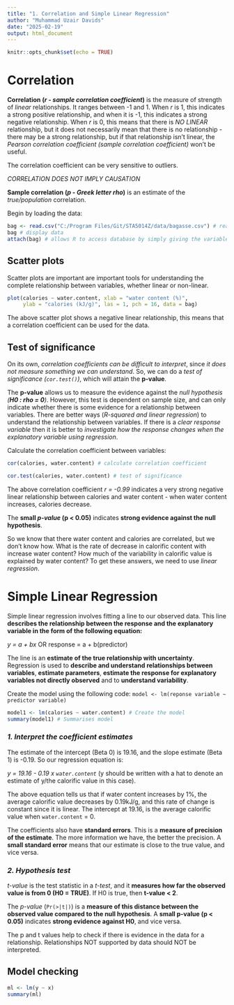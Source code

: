 ```yaml
---
title: "1. Correlation and Simple Linear Regression"
author: "Muhammad Uzair Davids"
date: "2025-02-19"
output: html_document
---
```


```r
knitr::opts_chunk$set(echo = TRUE)
```

# Correlation

**Correlation (*r - sample correlation coefficient*)** is the measure of strength of *linear* relationships. It ranges between -1 and 1. When *r* is 1, this indicates a strong positive relationship, and when it is -1, this indicates a strong negative relationship. When *r* is 0, this means that there is *NO LINEAR* relationship, but it does not necessarily mean that there is no relationship - there may be a strong relationship, but if that relationship isn't linear, the *Pearson correlation coefficient (sample correlation coefficient)* won't be useful.

The correlation coefficient can be very sensitive to outliers.

*CORRELATION DOES NOT IMPLY CAUSATION*

**Sample correlation (*p - Greek letter rho*)** is an estimate of the *true/population* correlation. 

Begin by loading the data:

```r
bag <- read.csv("C:/Program Files/Git/STA5014Z/data/bagasse.csv") # read the .csv and create a variable name
bag # display data
attach(bag) # allows R to access database by simply giving the variable name
```

## Scatter plots

Scatter plots are important are important tools for understanding the complete relationship between variables, whether linear or non-linear.

```r
plot(calories ~ water.content, xlab = "water content (%)",
     ylab = "calories (kJ/g)", las = 1, pch = 16, data = bag)
```

The above scatter plot shows a negative linear relationship, this means that a correlation coefficient can be used for the data.  

## Test of significance

On its own, *correlation coefficients can be difficult to interpret*, since *it does not measure something we can understand*. So, we can do a *test of significance (`cor.test()`)*, which will attain the **p-value**.

The **p-value** allows us to measure the evidence against the *null hypothesis (**H0 : rho = 0**)*. However, this test is dependent on sample size, and can only indicate whether there is some evidence for a relationship between variables. There are better ways (*R-squared and linear regression*) to understand the relationship between variables. If there is a *clear response variable* then it is better to *investigate how the response changes when the explanatory variable using regression*.

Calculate the correlation coefficient between variables:

```r
cor(calories, water.content) # calculate correlation coefficient 

cor.test(calories, water.content) # test of significance
```
The above correlation coefficient *r = -0.99* indicates a very strong negative linear relationship between calories and water content - when water content increases, calories decrease. 

The **small *p-value* (p < 0.05)** indicates **strong evidence against the null hypothesis**. 

So we know that there water content and calories are correlated, but we don't know how. What is the rate of decrease in calorific content with increase water content? How much of the variability in calorific value is explained by water content? To get these answers, we need to use *linear regression*. 

# Simple Linear Regression

Simple linear regression involves fitting a line to our observed data. This line **describes the relationship between the response and the explanatory variable in the form of the following equation:** 

*y = a + bx* OR response = a + b(predictor)

The line is an **estimate of the true relationship with uncertainty**. Regression is used to **describe and understand relationships between variables**, **estimate parameters**, **estimate the response for explanatory variables not directly observed** and to **understand variability**. 

Create the model using the following code:
`model <- lm(reponse variable ~ predictor variable)`

```r
model1 <- lm(calories ~ water.content) # Create the model
summary(model1) # Summarises model 
```
### *1. Interpret the coefficient estimates*

The estimate of the intercept (Beta 0) is 19.16, and the slope estimate (Beta 1) is -0.19. So our regression equation is: 

*y = 19.16 - 0.19 x `water.content`* (y should be written with a hat to denote an estimate of y/the calorific value in this case).

The above equation tells us that if water content increases by 1%, the average calorific value decreases by 0.19kJ/g, and this rate of change is constant since it is linear. The intercept at 19.16, is the average calorific value when `water.content` = 0.

The coefficients also have **standard errors**. This is a **measure of precision of the estimate**. The more information we have, the better the precision. A **small standard error** means that our estimate is close to the true value, and vice versa.

### *2. Hypothesis test* 

*t-value* is the test statistic in a *t-test*, and it **measures how far the observed value is from 0 (H0 = TRUE)**. If H0 is true, then **t-value < 2**.

The *p-value* (`Pr(>|t|)`) is a **measure of this distance between the observed value compared to the null hypothesis**. A **small p-value (p < 0.05)** indicates **strong evidence against H0**, and vice versa.

The p and t values help to check if there is evidence in the data for a relationship. Relationships NOT supported by data should NOT be interpreted. 

## Model checking

```r
ml <- lm(y ~ x)
summary(ml)
```

